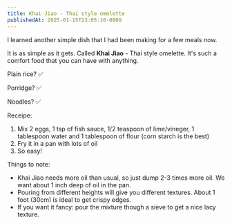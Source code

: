 ```yaml
---
title: Khai Jiao - Thai style omelette
publishedAt: 2025-01-15T23:05:10-0800
---
```


I learned another simple dish that I had been making for a few meals now.

It is as simple as it gets. Called **Khai Jiao** - Thai style omelette. It's such a comfort food that you can have with anything.

Plain rice? ✅

Porridge? ✅

Noodles? ✅

Receipe:

1. Mix 2 eggs, 1 tsp of fish sauce, 1/2 teaspoon of lime/vineger, 1 tablespoon water and 1 tablespoon of flour (corn starch is the best)
2. Fry it in a pan with lots of oil
3. So easy!

Things to note:

- Khai Jiao needs more oil than usual, so just dump 2-3 times more oil. We want about 1 inch deep of oil in the pan.
- Pouring from different heights will give you different textures. About 1 foot (30cm) is ideal to get crispy edges.
- If you want it fancy: pour the mixture though a sieve to get a nice lacy texture.
